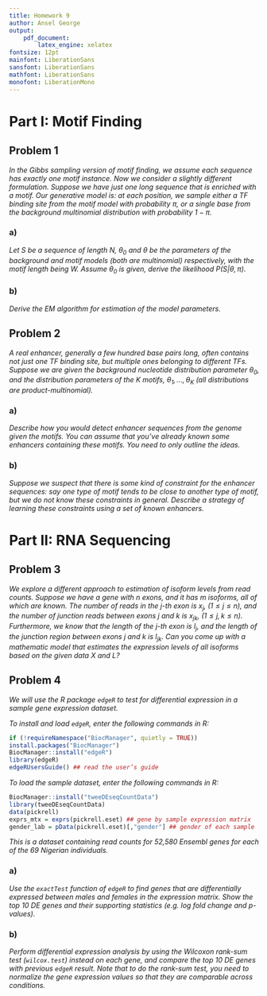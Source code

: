 ```yaml
---
title: Homework 9
author: Ansel George
output:
    pdf_document:
        latex_engine: xelatex
fontsize: 12pt
mainfont: LiberationSans
sansfont: LiberationSans
mathfont: LiberationSans
monofont: LiberationMono
---
```


# Part I: Motif Finding

## Problem 1
*In the Gibbs sampling version of motif finding, we assume each sequence has
exactly one motif instance. Now we consider a slightly different formulation.
Suppose we have just one long sequence that is enriched with a motif. Our
generative model is: at each position, we sample either a TF binding site from
the motif model with probability $\pi$, or a single base from the background
multinomial distribution with probability $1 − \pi$.*

### a)
*Let $S$ be a sequence of length $N$, $\theta_0$ and $\theta$ be the parameters
of the background and motif models (both are multinomial) respectively, with
the motif length being $W$. Assume $\theta_0$ is given, derive the likelihood
$P(S | \theta, \pi)$.*

### b)
*Derive the EM algorithm for estimation of the model parameters.*


## Problem 2
*A real enhancer, generally a few hundred base pairs long, often contains not
just one TF binding site, but multiple ones belonging to different TFs. Suppose
we are given the background nucleotide distribution parameter $\theta_0$, and
the distribution parameters of the $K$ motifs, $\theta_1 , \dots , \theta_K$
(all distributions are product-multinomial).*

### a)
*Describe how you would detect enhancer sequences from the genome given the
motifs. You can assume that you've already known some enhancers containing
these motifs. You need to only outline the ideas.*

### b)
*Suppose we suspect that there is some kind of constraint for the enhancer
sequences: say one type of motif tends to be close to another type of motif,
but we do not know these constraints in general. Describe a strategy of
learning these constraints using a set of known enhancers.*


# Part II: RNA Sequencing

## Problem 3
*We explore a different approach to estimation of isoform levels from read
counts. Suppose we have a gene with $n$ exons, and it has $m$ isoforms, all of
which are known. The number of reads in the $j$-th exon is $x_j$, $(1 \leq j
\leq n)$, and the number of junction reads between exons $j$ and $k$ is
$x_{jk}$, $(1 \leq j,k \leq n)$.  Furthermore, we know that the length of the
$j$-th exon is $l_j$, and the length of the junction region between exons $j$
and $k$ is $l_{jk}$. Can you come up with a mathematic model that estimates
the expression levels of all isoforms based on the given data $X$ and $L$?*


## Problem 4
*We will use the R package `edgeR` to test for differential expression in a
sample gene expression dataset.*

*To install and load `edgeR`, enter the following commands in R:*

```r
if (!requireNamespace("BiocManager", quietly = TRUE))
install.packages("BiocManager")
BiocManager::install("edgeR")
library(edgeR)
edgeRUsersGuide() ## read the user’s guide
```

*To load the sample dataset, enter the following commands in R:*

```r
BiocManager::install("tweeDEseqCountData")
library(tweeDEseqCountData)
data(pickrell)
exprs_mtx = exprs(pickrell.eset) ## gene by sample expression matrix
gender_lab = pData(pickrell.eset)[,"gender"] ## gender of each sample
```

*This is a dataset containing read counts for 52,580 Ensembl genes for each of
the 69 Nigerian individuals.*

### a)
*Use the `exactTest` function of `edgeR` to find genes that are differentially
expressed between males and females in the expression matrix. Show the top 10
DE genes and their supporting statistics (e.g. log fold change and p-values).*

### b)
*Perform differential expression analysis by using the Wilcoxon rank-sum test
(`wilcox.test`) instead on each gene, and compare the top 10 DE genes with
previous `edgeR` result. Note that to do the rank-sum test, you need to
normalize the gene expression values so that they are comparable across
conditions.*
